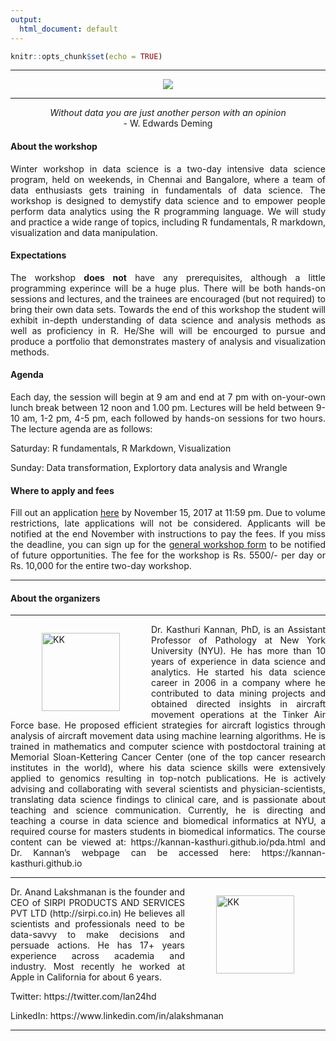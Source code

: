 ```yaml
---
output:
  html_document: default
---
```


```r
knitr::opts_chunk$set(echo = TRUE)
```

<style>

body {
text-align: justify;}

figure figcaption {
    text-align: center;}
</style>

---

<div style="text-align:center" markdown="1">

![](WW.png)

</div>

---

<center> _Without data you are just another person with an opinion_ <br> - W. Edwards Deming </center>

#### About the workshop

Winter workshop in data science is a two-day intensive data science program, held on weekends, in Chennai and Bangalore, where a team of data enthusiasts gets training in  fundamentals of data science. The workshop is designed to demystify data science and to empower people perform data analytics using the R programming language. We will study and practice a wide range of topics, including R fundamentals, R markdown, visualization and data manipulation. 

#### Expectations

The workshop **does not** have any prerequisites, although a little programming experince will be a huge plus. There will be both hands-on sessions and lectures, and the trainees are encouraged (but not required) to bring their own data sets. Towards the end of this workshop the student will exhibit in-depth understanding of data science and analysis methods as well as proficiency in R. He/She will will be encourged to pursue and produce a portfolio that demonstrates mastery of analysis and visualization methods.

#### Agenda

Each day, the session will begin at 9 am and end at 7 pm with on-your-own lunch break between 12 noon and 1.00 pm. Lectures will be held between 9-10 am, 1-2 pm, 4-5 pm, each followed by hands-on sessions for two hours. The lecture agenda are as follows:

Saturday: R fundamentals, R Markdown, Visualization

Sunday: Data transformation, Explortory data analysis and Wrangle

#### Where to apply and fees

Fill out an application [here]() by November 15, 2017 at 11:59 pm. Due to volume restrictions, late applications will not be considered. Applicants will be notified at the end November with instructions to pay the fees. If you miss the deadline, you can sign up for the [general workshop form]() to be notified of future opportunities. The fee for the workshop is Rs. 5500/- per day or Rs. 10,000 for the entire two-day workshop.

---

#### About the organizers

---

<figure style="float:left;">
  <img alt="KK" src="photo.jpg" height = 125; width = 125; hspace="10" />
</figure>

Dr. Kasthuri Kannan, PhD, is an Assistant Professor of Pathology at New York University (NYU). He has more than 10 years of experience in data science and analytics. He started his data science career in 2006 in a company where he contributed to data mining projects and obtained directed insights in aircraft movement operations at the Tinker Air Force base. He proposed efficient strategies for aircraft logistics through analysis of aircraft movement data using machine learning algorithms. He is trained in mathematics and computer science with postdoctoral training at Memorial Sloan-Kettering Cancer Center (one of the top cancer research institutes in the world), where his data science skills were extensively applied to genomics resulting in top-notch publications. He is actively advising and collaborating with several scientists and physician-scientists, translating data science findings to clinical care, and is passionate about teaching and science communication. Currently, he is directing and teaching a course in data science and biomedical informatics at NYU, a required course for masters students in biomedical informatics. The course content can be viewed at: https://kannan-kasthuri.github.io/pda.html and Dr. Kannan's webpage can be accessed here: https://kannan-kasthuri.github.io

---

<figure style="float:right;">
  <img alt="KK" src="Anand.jpg" height = 125; width = 125; hspace="10" />
</figure>

Dr. Anand Lakshmanan is the founder and CEO of SIRPI PRODUCTS AND SERVICES PVT LTD (http://sirpi.co.in) He believes all scientists and professionals need to be data-savvy to make decisions and persuade actions. He has 17+ years experience across academia and industry. Most recently he worked at Apple in California for about 6 years.

Twitter: https://twitter.com/lan24hd

LinkedIn: https://www.linkedin.com/in/alakshmanan

---
